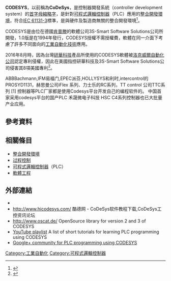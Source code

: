{{noteTA
|1=zh-hans:过程控制; zh-hant:程序控制
}}
{{NotChineseTitle|time=2019-01-19}}
{{多個問題|
{{orphan|time=2016-09-10T02:19:08+00:00}}
{{refimprove|time=2016-09-10T02:19:08+00:00}}
}}
{{Infobox software
|name=CODESYS
|logo=[[File:Codesys_Logo.svg|150px]]
|author=3S-Smart Software Solutions GmbH
|developer=
|released={{Start date and age|1994}}
|frequently updated=
|programming language=
|operating system=[[Microsoft_Windows_Vista|Windows Vista]]、[[Microsoft_Windows_7|Windows 7]], [[Microsoft_Windows_8|Windows 8]]、[[Microsoft_Windows_10|Windows 10]]
|platform=
|language count=
|status=
|genre=[[整合開發環境|整合開發環境]]、[[可编程逻辑控制器|可编程逻辑控制器]]
|license=<!--（德文）Programmiersystem kostenlos,<br />Lizenzkosten pro Laufzeitsystem/Gerät-->
|website=[http://www.codesys.com www.codesys.com]
}}
'''CODESYS'''，以前稱為'''CoDeSys'''，是控制器開發系統（controller development system）的[[首字母縮略字|首字母縮略字]]，是針對[[可程式邏輯控制器|可程式邏輯控制器]]（PLC）應用的[[整合開發環境|整合開發環境]]，符合[[IEC_61131-3|IEC 61131-3]]標準，是與硬件及製造商無關的整合開發環境<ref>{{Cite web |url=http://article.cechina.cn/15/0715/07/20150715072827.htm |title=打破三巨头垄断,工控界的安卓CoDeSys - 控制工程网 |accessdate=2016-09-10 |archive-date=2016-10-12 |archive-url=https://web.archive.org/web/20161012201912/http://article.cechina.cn/15/0715/07/20150715072827.htm |dead-url=no }}</ref>。

CODESYS是由位在德國[[肯普滕|肯普滕]]的軟體公司3S-Smart Software Solutions公司所開發，1.0版是在1994年發行，CODESYS授權不需授權費，軟體在同一介面下考慮了許多不同面向的[[自動化技術|工業自動化技術]]應用。

2016年8月時，因為台灣[[研華公司|研華科技]]產品所使用的CODESYS軟體被[[洛克威爾自動化公司|洛克威爾自動化公司]]認定專利侵權，因此在美國指控研華科技及3S-Smart Software Solutions公司侵害其8項美國專利<ref>{{cite web|url=http://iknow.stpi.narl.org.tw/Post/Read.aspx?PostID=12768|title=專利情報 ： 工業自動化技術專利訴訟 Rockwell控告3S-Smart、研華科技|author=朱子亮|publisher=財團法人國家實驗研究院科技政策研究與資訊中心 科技產業資訊室|date=2016-09-08|accessdate=2016-09-10|archive-date=2016-09-16|archive-url=https://web.archive.org/web/20160916142239/http://iknow.stpi.narl.org.tw/Post/Read.aspx?PostID=12768|dead-url=no}}</ref>。

ABBBachmann,IFM易福门,EPEC派芬,HOLLYSYS和利时,intercontrol的PROSYD1131，赫思曼公司iFlex 系列、力士乐的RC系列，TT control 公司TTC系列 [1]  控制器等PLC厂家都是使用Codesys平台开发自己的编程软件的。
中国首家采用codesys平台的国产PLC 禾晟微电子科技 HSC C4系列控制器也已大批量产业应用。

==參考資料==
{{reflist}}

==相關條目==
* [[整合開發環境|整合開發環境]]
* [[过程控制|过程控制]]
* [[可程式邏輯控制器|可程式邏輯控制器]]（PLC）
* [[軟體工程|軟體工程]]

==外部連結==
* {{Official website|http://www.codesys.com}}
* http://www.hicodesys.com/{{Wayback|url=http://www.hicodesys.com/ |date=20181018002548 }} 酷德网 -  CoDeSys软件教程下载,CoDeSys工控资讯论坛
* http://www.oscat.de/{{Wayback|url=http://www.oscat.de/ |date=20160922154555 }} OpenSource library for version 2 and 3 of CODESYS
* [https://www.youtube.com/playlist?list=PL59Y6KWIp-DfG4i0vU9gyKVKQAAF6A08C YouTube playlist]{{Wayback|url=https://www.youtube.com/playlist?list=PL59Y6KWIp-DfG4i0vU9gyKVKQAAF6A08C |date=20190215180240 }} A list of short tutorials for learning PLC programming using CODESYS
* [https://plus.google.com/communities/114767566156039270858 Google+ community for PLC programming using CODESYS]{{Wayback|url=https://plus.google.com/communities/114767566156039270858 |date=20161027082454 }}


[[Category:工業自動化|Category:工業自動化]]
[[Category:可程式邏輯控制器|Category:可程式邏輯控制器]]